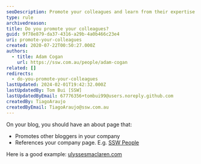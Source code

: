 ```yaml
---
seoDescription: Promote your colleagues and learn from their expertise at [SSW People](https -//www.ssw.com.au/people/)!
type: rule
archivedreason:
title: Do you promote your colleagues?
guid: 9f78e879-da37-4316-a29b-4a0b466c23e4
uri: promote-your-colleagues
created: 2020-07-22T00:50:27.000Z
authors:
  - title: Adam Cogan
    url: https://ssw.com.au/people/adam-cogan
related: []
redirects:
  - do-you-promote-your-colleagues
lastUpdated: 2024-02-01T19:42:32.000Z
lastUpdatedBy: Tom Bui [SSW]
lastUpdatedByEmail: 67776356+tombui99@users.noreply.github.com
createdBy: TiagoAraujo
createdByEmail: TiagoAraujo@ssw.com.au
---
```


On your blog, you should have an about page that:
* Promotes other bloggers in your company
* References your company page. E.g. [SSW People](https://www.ssw.com.au/people/)

Here is a good example: [ulyssesmaclaren.com](https://ulyssesmaclaren.com)
